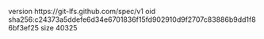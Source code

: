 version https://git-lfs.github.com/spec/v1
oid sha256:c24373a5ddefe6d34e6701836f15fd902910d9f2707c83886b9dd1f86bf3ef25
size 40325
